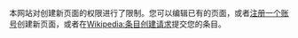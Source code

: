 本网站对创建新页面的权限进行了限制。您可以编辑已有的页面，或者[[Special:Userlogin|注册一个账号]]创建新页面，或者在[[Wikipedia:条目创建请求|Wikipedia:条目创建请求]]提交您的条目。